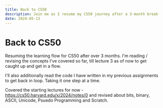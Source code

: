 ```yaml
---
title: Back to CS50
description: Join me as I resume my CS50 journey after a 3-month break. Follow along as I review past lectures, revise key concepts, and get back into the learning flow.
date: 2024-05-13
---
```


# Back to CS50

Resuming the learning flow for CS50 after over 3 months. I'm reading / revising the concepts I've covered so far, till lecture 3 as of now to get caught up and get in a flow. 

I'll also additionally read the code I have written in my previous assignments to get back in loop. Taking it one step at a time. 

Covered the starting lectures for now - https://cs50.harvard.edu/x/2024/notes/0 and revised about bits, binary, ASCII, Unicode, Psuedo Programming and Scratch. 